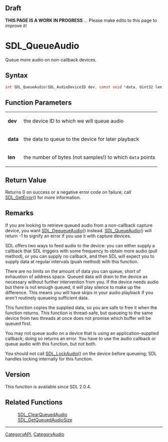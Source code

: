 
== Draft ==


'''THIS PAGE IS A WORK IN PROGRESS''' ... Please make edits to this page to improve it!


<!-- #*^*^*^*^*See https://wiki.libsdl.org/SGFunctions for details on editing this page*^*^*^*^* -->


= SDL_QueueAudio =

Queue more audio on non-callback devices.

== Syntax ==

<syntaxhighlight lang='c'>
int SDL_QueueAudio(SDL_AudioDeviceID dev, const void *data, Uint32 len);
</syntaxhighlight>

== Function Parameters ==

{|
|'''dev'''
|the device ID to which we will queue audio
|-
|'''data'''
|the data to queue to the device for later playback
|-
|'''len'''
|the number of bytes (not samples!) to which <code>data</code> points
|}

== Return Value ==

Returns 0 on success or a negative error code on failure; call
[[SDL_GetError]]() for more information.



== Remarks ==

If you are looking to retrieve queued audio from a non-callback capture
device, you want [[SDL_DequeueAudio]]() instead. [[SDL_QueueAudio]]() will
return -1 to signify an error if you use it with capture devices.

SDL offers two ways to feed audio to the device: you can either supply a
callback that SDL triggers with some frequency to obtain more audio (pull
method), or you can supply no callback, and then SDL will expect you to
supply data at regular intervals (push method) with this function.

There are no limits on the amount of data you can queue, short of
exhaustion of address space. Queued data will drain to the device as
necessary without further intervention from you. If the device needs audio
but there is not enough queued, it will play silence to make up the
difference. This means you will have skips in your audio playback if you
aren't routinely queueing sufficient data.

This function copies the supplied data, so you are safe to free it when the
function returns. This function is thread-safe, but queueing to the same
device from two threads at once does not promise which buffer will be
queued first.

You may not queue audio on a device that is using an application-supplied
callback; doing so returns an error. You have to use the audio callback or
queue audio with this function, but not both.

You should not call [[SDL_LockAudio]]() on the device before queueing; SDL
handles locking internally for this function.

== Version ==

This function is available since SDL 2.0.4.



== Related Functions ==

:[[SDL_ClearQueuedAudio]]
:[[SDL_GetQueuedAudioSize]]

----
[[CategoryAPI]], [[CategoryAudio]]
<!-- #See the Style Guide for instructions on editing the footer. -->


